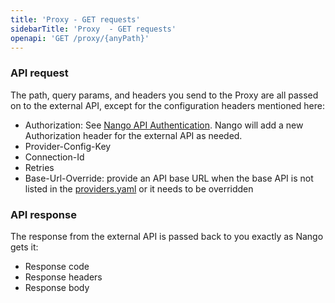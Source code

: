 ```yaml
---
title: 'Proxy - GET requests'
sidebarTitle: 'Proxy  - GET requests'
openapi: 'GET /proxy/{anyPath}'
---
```


### API request
The path, query params, and headers you send to the Proxy are all passed on to the external API, except for the configuration headers mentioned here:
* Authorization: See [Nango API Authentication](/api-reference/authentication). Nango will add a new Authorization header for the external API as needed.
* Provider-Config-Key
* Connection-Id
* Retries
* Base-Url-Override: provide an API base URL when the base API is not listed in the [providers.yaml](https://nango.dev/providers.yaml) or it needs to be overridden

### API response

The response from the external API is passed back to you exactly as Nango gets it:
* Response code
* Response headers
* Response body
